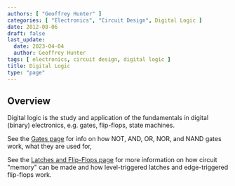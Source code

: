```yaml
---
authors: [ "Geoffrey Hunter" ]
categories: [ "Electronics", "Circuit Design", Digital Logic ]
date: 2012-08-06
draft: false
last_update:
  date: 2023-04-04
  author: Geoffrey Hunter
tags: [ electronics, circuit design, digital logic ]
title: Digital Logic
type: "page"
---
```



## Overview

Digital logic is the study and application of the fundamentals in digital (binary) electronics, e.g. gates, flip-flops, state machines.

See the [Gates page](/electronics/circuit-design/digital-logic/gates/) for info on how NOT, AND, OR, NOR, and NAND gates work, what they are used for, 

See the [Latches and Flip-Flops page](/electronics/circuit-design/digital-logic/latches-and-flip-flops/) for more information on how circuit "memory" can be made and how level-triggered latches and edge-triggered flip-flops work.